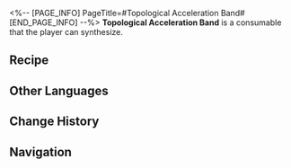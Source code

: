 <%-- [PAGE_INFO]
PageTitle=#Topological Acceleration Band#
[END_PAGE_INFO] --%>
{{Consumable Infobox
|id          = 403005
|image       = Item Topological Acceleration Band.png
|type        = Attack Consumables
|rarity      = 4
|effect      = Upon use, increases SPD of all allies by 24% for 2 turns.
|description = The Department of Implement Arts of the Herta Space Station once did an interesting experiment. Its researchers added three Aidens of vector to a Stone of The Hunt on a topological loop band, making the stone chase itself. Thus, the stone was able to achieve limited perpetual motion under specific conditions. The department was not concerned with the loss of Path power in the experiment. Instead, they took notice of another small phenomenon: to tread on its Path, the stone moved at a very low velocity, but the speed was gradually picking up in small increments. The researchers leveraged this and produced Topological Acceleration Band. Other than for workout purposes, its use is very limited at the current stage.
|effectType  = 
|effectType2 = 
|effectType3 = 
|recipe      = {{cx|Source missing}}
|source1     = [[Omni-Synthesizer]]
|source2     = 
|source3     = 
}}
{{Description|''"Say, if we mass-produce it, like, infinitely, could it drain all the energy of a certain Path?"''<br />''"No idea... Currently, we don't know much about how Paths work."''}}
'''Topological Acceleration Band''' is a consumable that the player can synthesize.

==Recipe==
{{Recipe
|type              = Synthesis
|group             = Consumable
|Gaseous Liquid    = 6
|Stone of The Hunt = 2
|Slime of Harmony  = 3
|Mythus Knots      = 1
|sort              = Gaseous Liquid;Stone of The Hunt;Slime of Harmony;Mythus Knots
}}

==Other Languages==
{{Other Languages
|en   = Topological Acceleration Band
|zhs  = 拓扑加速带
|zht  = 拓撲加速帶
|ja   = トポロジーアクセルベルト
|ko   = 위상 가속 벨트
|es   = Banda de aceleración topológica
|fr   = Bande d'accélération topologique
|ru   = Топологическая полоса ускорения
|th   = Topological Acceleration Band
|vi   = Băng Gia Tốc Topology
|de   = Topologisches Beschleunigungsband
|id   = Topological Acceleration Band
|pt   = Faixa de Aceleração Topológica
}}

==Change History==
{{Change History|1.0}}

==Navigation==
{{Consumable Navbox}}